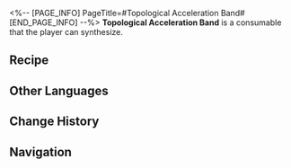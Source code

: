 <%-- [PAGE_INFO]
PageTitle=#Topological Acceleration Band#
[END_PAGE_INFO] --%>
{{Consumable Infobox
|id          = 403005
|image       = Item Topological Acceleration Band.png
|type        = Attack Consumables
|rarity      = 4
|effect      = Upon use, increases SPD of all allies by 24% for 2 turns.
|description = The Department of Implement Arts of the Herta Space Station once did an interesting experiment. Its researchers added three Aidens of vector to a Stone of The Hunt on a topological loop band, making the stone chase itself. Thus, the stone was able to achieve limited perpetual motion under specific conditions. The department was not concerned with the loss of Path power in the experiment. Instead, they took notice of another small phenomenon: to tread on its Path, the stone moved at a very low velocity, but the speed was gradually picking up in small increments. The researchers leveraged this and produced Topological Acceleration Band. Other than for workout purposes, its use is very limited at the current stage.
|effectType  = 
|effectType2 = 
|effectType3 = 
|recipe      = {{cx|Source missing}}
|source1     = [[Omni-Synthesizer]]
|source2     = 
|source3     = 
}}
{{Description|''"Say, if we mass-produce it, like, infinitely, could it drain all the energy of a certain Path?"''<br />''"No idea... Currently, we don't know much about how Paths work."''}}
'''Topological Acceleration Band''' is a consumable that the player can synthesize.

==Recipe==
{{Recipe
|type              = Synthesis
|group             = Consumable
|Gaseous Liquid    = 6
|Stone of The Hunt = 2
|Slime of Harmony  = 3
|Mythus Knots      = 1
|sort              = Gaseous Liquid;Stone of The Hunt;Slime of Harmony;Mythus Knots
}}

==Other Languages==
{{Other Languages
|en   = Topological Acceleration Band
|zhs  = 拓扑加速带
|zht  = 拓撲加速帶
|ja   = トポロジーアクセルベルト
|ko   = 위상 가속 벨트
|es   = Banda de aceleración topológica
|fr   = Bande d'accélération topologique
|ru   = Топологическая полоса ускорения
|th   = Topological Acceleration Band
|vi   = Băng Gia Tốc Topology
|de   = Topologisches Beschleunigungsband
|id   = Topological Acceleration Band
|pt   = Faixa de Aceleração Topológica
}}

==Change History==
{{Change History|1.0}}

==Navigation==
{{Consumable Navbox}}